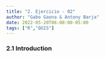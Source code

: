 ```yaml
---
title: "2. Ejercicio - 02"
author: "Gabo Gaona & Antony Barja"
date: 2022-05-20T06:00:00-05:00
tags: ["R","QGIS"]
---
```


### 2.1 Introduction

